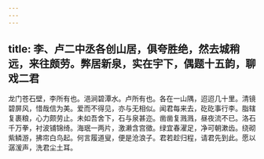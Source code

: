 ```yaml
---
---
---
```

title: 李、卢二中丞各创山居，俱夸胜绝，然去城稍远，来往颇劳。弊居新泉，实在宇下，偶题十五韵，聊戏二君
---



龙门苍石壁，李所有也。浥涧碧潭水。卢所有也。各在一山隅，迢迢几十里。清镜碧屏风，惜哉信为美。爱而不得见，亦与无相似。闻君每来去，矻矻事行李。脂辖复裹粮，心力颇劳止。未如吾舍下，石与泉甚迩。凿凿复溅溅，昼夜流不已。洛石千万拳，衬波铺锦绮。海珉一两片，激濑含宫徵。绿宜春濯足，净可朝漱齿。绕砌紫鳞游，拂帘白鸟起。何言履道叟，便是沧浪子。君若趁归程，请君先到此。愿以潺湲声，洗君尘土耳。